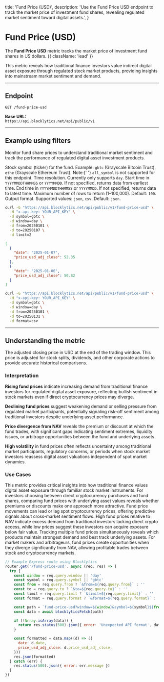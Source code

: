   title: 'Fund Price (USD)',
  description:
    'Use the Fund Price USD endpoint to track the market price of investment fund shares, revealing regulated market sentiment toward digital assets.',
}

# Fund Price (USD)

The **Fund Price USD** metric tracks the market price of investment fund shares in US dollars. {{ className: 'lead' }}

This metric reveals how traditional finance investors value indirect digital asset exposure through regulated stock market products, providing insights into mainstream market sentiment and demand.

---

## Endpoint

`GET /fund-price-usd`

**Base URL:**  
`https://api.blocklytics.net/api/public/v1`

---

## Example using filters

<Row>
  <Col>

Monitor fund share prices to understand traditional market sentiment and track the performance of regulated digital asset investment products.

<Properties>
  <Property name="symbol" type="string">
    Stock symbol (ticker) for the fund. Example: <code>gbtc</code> (Grayscale
    Bitcoin Trust), <code>ethe</code> (Grayscale Ethereum Trust). Note:{' '}
    <code>all_symbol</code> is not supported for this endpoint.
  </Property>
  <Property name="window" type="string">
    Time resolution. Currently only supports <code>day</code>.
  </Property>
  <Property name="from" type="string">
    Start time in <code>YYYYMMDDTHHMMSS</code> or <code>YYYYMMDD</code>. If not
    specified, returns data from earliest time.
  </Property>
  <Property name="to" type="string">
    End time in <code>YYYYMMDDTHHMMSS</code> or <code>YYYYMMDD</code>. If not
    specified, returns data to latest time.
  </Property>
  <Property name="limit" type="integer">
    Maximum number of rows to return (1–100,000). Default: <code>100</code>.
  </Property>
  <Property name="format" type="string">
    Output format. Supported values: <code>json</code>, <code>csv</code>.
    Default: <code>json</code>.
  </Property>
</Properties>

  </Col>
  <Col>

```bash {title="Requesting Fund Price USD data"}
curl -G "https://api.blocklytics.net/api/public/v1/fund-price-usd" \
  -H "x-api-key: YOUR_API_KEY" \
  -d symbol=gbtc \
  -d window=day \
  -d from=20250101 \
  -d to=20250107 \
  -d limit=2
```

```json {title="Sample JSON response"}
[
  {
    "date": "2025-01-07",
    "price_usd_adj_close": 52.35
  },
  {
    "date": "2025-01-06",
    "price_usd_adj_close": 50.82
  }
]
```

```bash {title="Exporting as CSV"}
curl -G "https://api.blocklytics.net/api/public/v1/fund-price-usd" \
  -H "x-api-key: YOUR_API_KEY" \
  -d symbol=gbtc \
  -d window=day \
  -d from=20250101 \
  -d to=20250131 \
  -d format=csv
```

  </Col>
</Row>

---

## Understanding the metric

<Row>
  <Col>

<Properties>
  <Property name="price_usd_adj_close" type="number">
    The adjusted closing price in USD at the end of the trading window. This
    price is adjusted for stock splits, dividends, and other corporate actions
    to provide accurate historical comparisons.
  </Property>
</Properties>

### Interpretation

**Rising fund prices** indicate increasing demand from traditional finance investors for regulated digital asset exposure, reflecting bullish sentiment in stock markets even if direct cryptocurrency prices may diverge.

**Declining fund prices** suggest weakening demand or selling pressure from regulated market participants, potentially signaling risk-off sentiment among traditional investors despite underlying asset performance.

**Price divergence from NAV** reveals the premium or discount at which the fund trades, with significant gaps indicating sentiment extremes, liquidity issues, or arbitrage opportunities between the fund and underlying assets.

**High volatility** in fund prices often reflects uncertainty among traditional market participants, regulatory concerns, or periods when stock market investors reassess digital asset valuations independent of spot market dynamics.

### Use Cases

This metric provides critical insights into how traditional finance values digital asset exposure through familiar stock market instruments. For investors choosing between direct cryptocurrency purchases and fund shares, comparing fund prices with underlying asset values reveals whether premiums or discounts make one approach more attractive. Fund price movements can lead or lag spot cryptocurrency prices, offering predictive signals about cross-market sentiment flows. High fund prices relative to NAV indicate excess demand from traditional investors lacking direct crypto access, while low prices suggest these investors can acquire exposure below fair value. Tracking multiple fund prices simultaneously reveals which products maintain strongest demand and best track underlying assets. For market makers and arbitrageurs, fund prices create opportunities when they diverge significantly from NAV, allowing profitable trades between stock and cryptocurrency markets.

  </Col>
  <Col>

```js {title="Node.js (Express) example"}
// Example Express route using Blocklytics
router.get('/fund-price-usd', async (req, res) => {
  try {
    const window = req.query.window || 'day'
    const symbol = req.query.symbol || 'gbtc'
    const from = req.query.from ? `&from=${req.query.from}` : ''
    const to = req.query.to ? `&to=${req.query.to}` : ''
    const limit = req.query.limit ? `&limit=${req.query.limit}` : ''
    const format = req.query.format ? `&format=${req.query.format}` : ''

    const path = `fund-price-usd?window=${window}&symbol=${symbol}${from}${to}${limit}${format}`
    const data = await blocklyticsFetch(path)

    if (!Array.isArray(data)) {
      return res.status(500).json({ error: 'Unexpected API format', data })
    }

    const formatted = data.map((d) => ({
      date: d.date,
      price_usd_adj_close: d.price_usd_adj_close,
    }))
    res.json(formatted)
  } catch (err) {
    res.status(500).json({ error: err.message })
  }
})
```

  </Col>
</Row>
